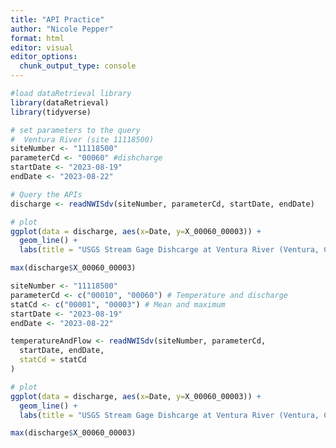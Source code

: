 ```yaml
---
title: "API Practice"
author: "Nicole Pepper"
format: html
editor: visual
editor_options: 
  chunk_output_type: console
---
```



```r

#load dataRetrieval library
library(dataRetrieval)
library(tidyverse)

```

```r
# set parameters to the query
#  Ventura River (site 11118500)
siteNumber <- "11118500"
parameterCd <- "00060" #dishcharge
startDate <- "2023-08-19"
endDate <- "2023-08-22"

```

```r
# Query the APIs
discharge <- readNWISdv(siteNumber, parameterCd, startDate, endDate)

```


```r
# plot
ggplot(data = discharge, aes(x=Date, y=X_00060_00003)) + 
  geom_line() +
  labs(title = "USGS Stream Gage Dishcarge at Ventura River (Ventura, CA)", y = "Discharge")

max(discharge$X_00060_00003)

```



```r
siteNumber <- "11118500"
parameterCd <- c("00010", "00060") # Temperature and discharge
statCd <- c("00001", "00003") # Mean and maximum
startDate <- "2023-08-19"
endDate <- "2023-08-22"

temperatureAndFlow <- readNWISdv(siteNumber, parameterCd,
  startDate, endDate,
  statCd = statCd
)
```

```r
# plot
ggplot(data = discharge, aes(x=Date, y=X_00060_00003)) + 
  geom_line() +
  labs(title = "USGS Stream Gage Dishcarge at Ventura River (Ventura, CA)", y = "Discharge")

max(discharge$X_00060_00003)

```


